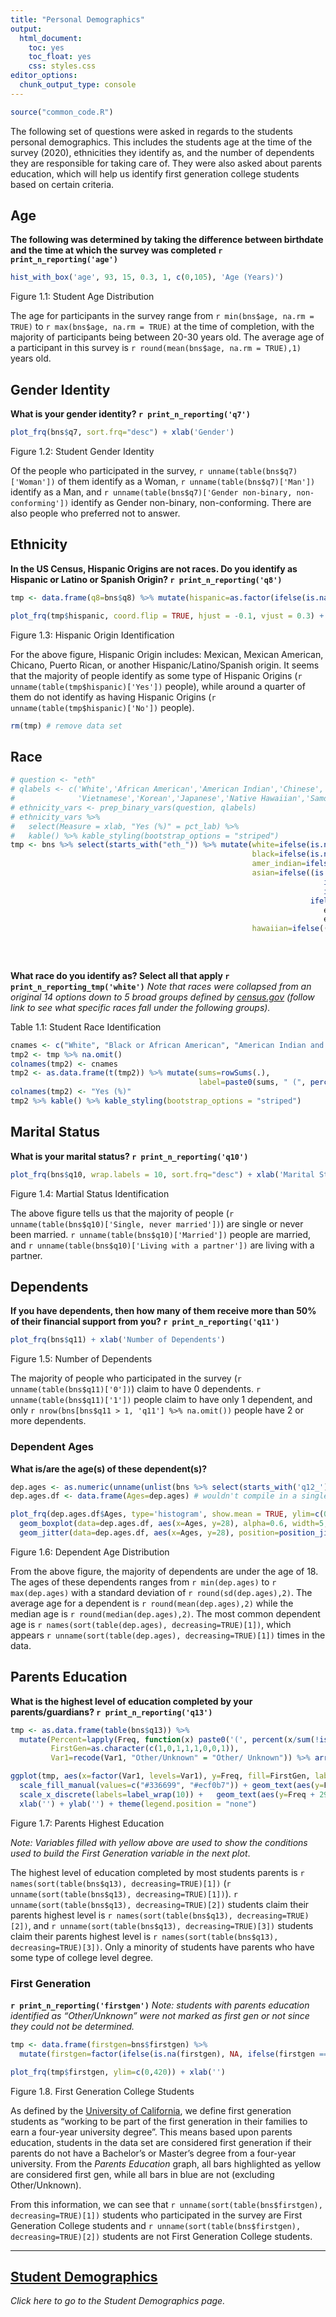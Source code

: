 ```yaml
---
title: "Personal Demographics"
output: 
  html_document: 
    toc: yes
    toc_float: yes
    css: styles.css
editor_options: 
  chunk_output_type: console
---
```



```r
source("common_code.R")
```

The following set of questions were asked in regards to the students personal demographics. This includes the students age at the time of the survey (2020), ethnicities they identify as, and the number of dependents they are responsible for taking care of. They were also asked about parents education, which will help us identify first generation college students based on certain criteria.

## Age
**The following was determined by taking the difference between birthdate and the time at which the survey was completed `r print_n_reporting('age')`**
```r
hist_with_box('age', 93, 15, 0.3, 1, c(0,105), 'Age (Years)')
```
Figure 1.1: Student Age Distribution

The age for participants in the survey range from `r min(bns$age, na.rm = TRUE)` to `r max(bns$age, na.rm = TRUE)` at the time of completion, with the majority of participants being between 20-30 years old. The average age of a participant in this survey is `r round(mean(bns$age, na.rm = TRUE),1)` years old.

## Gender Identity
**What is your gender identity? `r print_n_reporting('q7')`**
```r
plot_frq(bns$q7, sort.frq="desc") + xlab('Gender')
```
Figure 1.2: Student Gender Identity

Of the people who participated in the survey, `r unname(table(bns$q7)['Woman'])` of them identify as a Woman, `r unname(table(bns$q7)['Man'])` identify as a Man, and `r unname(table(bns$q7)['Gender non-binary, non-conforming'])` identify as Gender non-binary, non-conforming. There are also people who preferred not to answer.

## Ethnicity
**In the US Census, Hispanic Origins are not races. Do you identify as Hispanic or Latino or Spanish Origin? `r print_n_reporting('q8')`**
```r
tmp <- data.frame(q8=bns$q8) %>% mutate(hispanic=as.factor(ifelse(is.na(q8), NA, ifelse(grepl("Yes", q8), "Yes", "No")))) %>% select(-q8)

plot_frq(tmp$hispanic, coord.flip = TRUE, hjust = -0.1, vjust = 0.3) + xlab("")
```
Figure 1.3: Hispanic Origin Identification

For the above figure, Hispanic Origin includes: Mexican, Mexican American, Chicano, Puerto Rican, or another Hispanic/Latino/Spanish origin. It seems that the majority of people identify as some type of Hispanic Origins (`r unname(table(tmp$hispanic)['Yes'])` people), while around a quarter of them do not identify as having Hispanic Origins (`r unname(table(tmp$hispanic)['No'])` people).

```r
rm(tmp) # remove data set
```

## Race
```r
# question <- "eth"
# qlabels <- c('White','African American','American Indian','Chinese','Filipino','Asian Indian','Other Asian',
#              'Vietnamese','Korean','Japanese','Native Hawaiian','Samoan','Chamorro','Other Pacific Islander')
# ethnicity_vars <- prep_binary_vars(question, qlabels)
# ethnicity_vars %>% 
#   select(Measure = xlab, "Yes (%)" = pct_lab) %>% 
#   kable() %>% kable_styling(bootstrap_options = "striped")
tmp <- bns %>% select(starts_with("eth_")) %>% mutate(white=ifelse(is.na(eth_white), NA, ifelse(eth_white == 1, 1, 0)),
                                                      black=ifelse(is.na(eth_african_amer), NA, ifelse(eth_african_amer == 1, 1, 0)),
                                                      amer_indian=ifelse(is.na(eth_amer_inidian), NA, ifelse(eth_amer_inidian == 1, 1, 0)),
                                                      asian=ifelse((is.na(eth_chinese) | is.na(eth_filipino) | is.na(eth_asian_indian) |
                                                                      is.na(eth_other_asian) | is.na(eth_vietnamese) | is.na(eth_korean) |
                                                                      is.na(eth_japanese)), NA, 
                                                                   ifelse((eth_chinese == 1 | eth_filipino == 1 | eth_asian_indian  == 1 |
                                                                      eth_other_asian == 1 | eth_vietnamese == 1 | eth_korean == 1 |
                                                                      eth_japanese == 1), 1, 0)),
                                                      hawaiian=ifelse((is.na(eth_pacific_islander) | is.na(eth_chamorro) | is.na(eth_hawaiian) |
                                                                         is.na(eth_samoan)), NA, 
                                                                       ifelse((eth_pacific_islander == 1 | eth_chamorro == 1 | eth_hawaiian == 1 |
                                                                        eth_samoan == 1), 1, 0))) %>% select(15:19)
```
**What race do you identify as? Select all that apply `r print_n_reporting_tmp('white')`** *Note that races were collapsed from an original 14 options down to 5 broad groups defined by [census.gov](https://www.census.gov/quickfacts/fact/note/US/RHI625219) (follow link to see what specific races fall under the following groups).*

Table 1.1: Student Race Identification
```r
cnames <- c("White", "Black or African American", "American Indian and Alaska Native", "Asian", "Native Hawaiian and Other Pacific Islander")
tmp2 <- tmp %>% na.omit()
colnames(tmp2) <- cnames
tmp2 <- as.data.frame(t(tmp2)) %>% mutate(sums=rowSums(.),
                                          label=paste0(sums, " (", percent(sums/ncol(.), accuracy=0.1), ")")) %>% arrange(desc(sums)) %>% select(label)
colnames(tmp2) <- "Yes (%)"
tmp2 %>% kable() %>% kable_styling(bootstrap_options = "striped")
```


## Marital Status
**What is your marital status? `r print_n_reporting('q10')`**
```r
plot_frq(bns$q10, wrap.labels = 10, sort.frq="desc") + xlab('Marital Status')
```
Figure 1.4: Martial Status Identification

The above figure tells us that the majority of people (`r unname(table(bns$q10)['Single, never married'])`) are single or never been married. `r unname(table(bns$q10)['Married'])` people are married, and `r unname(table(bns$q10)['Living with a partner'])` are living with a partner.

## Dependents
**If you have dependents, then how many of them receive more than 50% of their financial support from you? `r print_n_reporting('q11')`**
```r
plot_frq(bns$q11) + xlab('Number of Dependents')
```
Figure 1.5: Number of Dependents

The majority of people who participated in the survey (`r unname(table(bns$q11)['0'])`) claim to have 0 dependents. `r unname(table(bns$q11)['1'])` people claim to have only 1 dependent, and only `r nrow(bns[bns$q11 > 1, 'q11'] %>% na.omit())` people have 2 or more dependents.

### Dependent Ages
**What is/are the age(s) of these dependent(s)?**
```r
dep.ages <- as.numeric(unname(unlist(bns %>% select(starts_with('q12_')))) %>% na.omit())
dep.ages.df <- data.frame(Ages=dep.ages) # wouldn't compile in a single line for some reason

plot_frq(dep.ages.df$Ages, type='histogram', show.mean = TRUE, ylim=c(0,32), xlim=c(0,103), show.mean.val = FALSE, show.sd = FALSE) +
  geom_boxplot(data=dep.ages.df, aes(x=Ages, y=28), alpha=0.6, width=5, fill="#336699") +
  geom_jitter(data=dep.ages.df, aes(x=Ages, y=28), position=position_jitter(height=2)) + xlab('Dependent Ages (Years)')
```
Figure 1.6: Dependent Age Distribution

From the above figure, the majority of dependents are under the age of 18. The ages of these dependents ranges from `r min(dep.ages)` to `r max(dep.ages)` with a standard deviation of `r round(sd(dep.ages),2)`. The average age for a dependent is `r round(mean(dep.ages),2)` while the median age is `r round(median(dep.ages),2)`. The most common dependent age is `r names(sort(table(dep.ages), decreasing=TRUE)[1])`, which appears `r unname(sort(table(dep.ages), decreasing=TRUE)[1])` times in the data.

## Parents Education
**What is the highest level of education completed by your parents/guardians? `r print_n_reporting('q13')`**
```r
tmp <- as.data.frame(table(bns$q13)) %>% 
  mutate(Percent=lapply(Freq, function(x) paste0('(', percent(x/sum(!is.na(bns[['q13']])), accuracy = 0.1), ')')),
         FirstGen=as.character(c(1,0,1,1,1,0,0,1)),
         Var1=recode(Var1, "Other/Unknown" = "Other/ Unknown")) %>% arrange((desc(Freq)))

ggplot(tmp, aes(x=factor(Var1, levels=Var1), y=Freq, fill=FirstGen, label=Percent)) + geom_col(colour = "black") + 
  scale_fill_manual(values=c("#336699", "#ecf0b7")) + geom_text(aes(y=Freq+13)) + ylim(0,220) + 
  scale_x_discrete(labels=label_wrap(10)) +   geom_text(aes(y=Freq + 29, label=Freq)) + 
  xlab('') + ylab('') + theme(legend.position = "none")
```
Figure 1.7: Parents Highest Education

*Note: Variables filled with yellow above are used to show the conditions used to build the First Generation variable in the next plot*.

The highest level of education completed by most students parents is `r names(sort(table(bns$q13), decreasing=TRUE)[1])` (`r unname(sort(table(bns$q13), decreasing=TRUE)[1])`). `r unname(sort(table(bns$q13), decreasing=TRUE)[2])` students claim their parents highest level is `r names(sort(table(bns$q13), decreasing=TRUE)[2])`, and `r unname(sort(table(bns$q13), decreasing=TRUE)[3])` students claim their parents highest level is `r names(sort(table(bns$q13), decreasing=TRUE)[3])`. Only a minority of students have parents who have some type of college level degree.

### First Generation
**`r print_n_reporting('firstgen')`** *Note: students with parents education identified as "Other/Unknown" were not marked as first gen or not since they could not be determined.*
```r
tmp <- data.frame(firstgen=bns$firstgen) %>% 
  mutate(firstgen=factor(ifelse(is.na(firstgen), NA, ifelse(firstgen == 0, "Not First Gen", "First Gen")), levels=c("Not First Gen", "First Gen")))

plot_frq(tmp$firstgen, ylim=c(0,420)) + xlab('')
```
Figure 1.8. First Generation College Students


As defined by the [University of California](https://www.universityofcalifornia.edu/sites/default/files/First-Generation%20Student%20Success%20at%20UC%208-2017.pdf), we define first generation students as "working to be part of the first generation in their families to earn a four-year university degree". This means based upon parents education, students in the data set are considered first generation if their parents do not have a Bachelor's or Master's degree from a four-year university. From the *Parents Education* graph, all bars highlighted as yellow are considered first gen, while all bars in blue are not (excluding Other/Unknown).

From this information, we can see that `r unname(sort(table(bns$firstgen), decreasing=TRUE)[1])` students who participated in the survey are First Generation College students and `r unname(sort(table(bns$firstgen), decreasing=TRUE)[2])` students are not First Generation College students. 

---

## [Student Demographics](Student_Demo.html)
*Click here to go to the Student Demographics page.*

